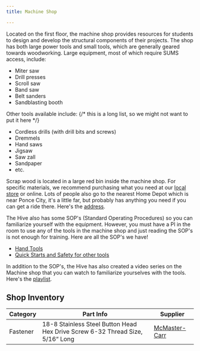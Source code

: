 ```yaml
---
title: Machine Shop

---
```


Located on the first floor, the machine shop provides resources for students to design and develop the structural components of their projects. The shop has both large power tools and small tools, which are generally geared towards woodworking. Large equipment, most of which require SUMS access, include:

- Miter saw
- Drill presses
- Scroll saw
- Band saw
- Belt sanders
- Sandblasting booth

Other tools available include:
{/* this is a long list, so we might not want to put it here */}

- Cordless drills (with drill bits and screws)
- Dremmels
- Hand saws
- Jigsaw
- Saw zall
- Sandpaper
- etc.

Scrap wood is located in a large red bin inside the machine shop. For specific materials, we recommend purchasing what you need at our [local store](https://goo.gl/maps/y3oZAu8EDnYmPrXc8) or online. Lots of people also go to the nearest Home Depot which is near Ponce City, it's a little far, but probably has anything you need if you can get a ride there. Here's the [address](https://goo.gl/maps/umYteSfVQE2mvTZA8).

The Hive also has some SOP's (Standard Operating Procedures) so you can familiarize yourself with the equipment. However, you must have a PI in the room to use any of the tools in the machine shop and just reading the SOP's is not enough for training. Here are all the SOP's we have!

- [Hand Tools](https://docs.google.com/document/d/1SUMQI8_UgVF7M0ihd8Glz9Z2m9h9XdPRv93W0NECXdY/edit?usp=sharing)
- [Quick Starts and Safety for other tools](https://docs.google.com/document/d/1yMeGPBlozGpkKePS0IW1K93vtVHZE9u5IyeeFU0W898/edit?usp=sharing)

In addition to the SOP's, the Hive has also created a video series on the Machine shop that you can watch to familiarize yourselves with the tools. Here's the [playlist](https://www.youtube.com/playlist?list=PLaHV-4SxpcHxXAjU6JqBEzSRYNgT7Uvle). 

## Shop Inventory

| Category | Part Info | Supplier |
| --- | --- | --- |
| Fastener | 18-8 Stainless Steel Button Head Hex Drive Screw 6-32 Thread Size, 5/16“ Long | [McMaster-Carr](https://www.mcmaster.com/92949A145/) |